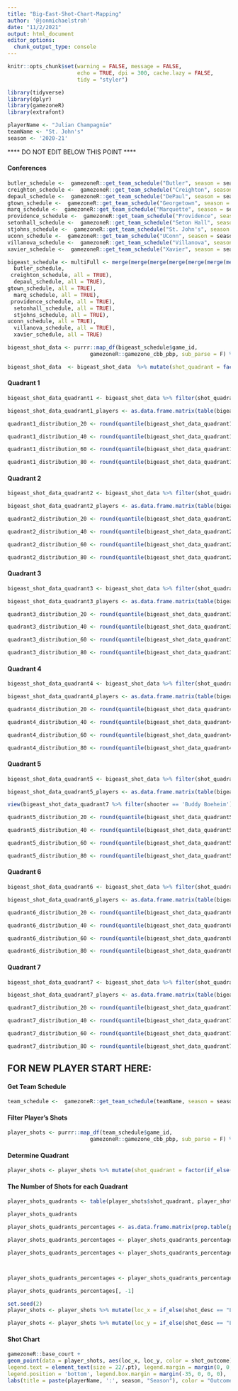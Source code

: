 ```yaml
---
title: "Big-East-Shot-Chart-Mapping"
author: '@jonmichaelstroh'
date: "11/2/2021"
output: html_document
editor_options: 
  chunk_output_type: console
---
```


```r
knitr::opts_chunk$set(warning = FALSE, message = FALSE, 
                      echo = TRUE, dpi = 300, cache.lazy = FALSE,
                      tidy = "styler")
```

```r
library(tidyverse)
library(dplyr)
library(gamezoneR)
library(extrafont)
```

```r
playerName <- "Julian Champagnie"
teamName <- "St. John's"
season <- '2020-21'
```

**** DO NOT EDIT BELOW THIS POINT ****

#### Conferences

```r
butler_schedule <-  gamezoneR::get_team_schedule("Butler", season = season)
creighton_schedule <-  gamezoneR::get_team_schedule("Creighton", season = season)
depaul_schedule <-  gamezoneR::get_team_schedule("DePaul", season = season)
gtown_schedule <-  gamezoneR::get_team_schedule("Georgetown", season = season)
marq_schedule <-  gamezoneR::get_team_schedule("Marquette", season = season)
providence_schedule <-  gamezoneR::get_team_schedule("Providence", season = season)
setonhall_schedule <-  gamezoneR::get_team_schedule("Seton Hall", season = season)
stjohns_schedule <-  gamezoneR::get_team_schedule("St. John's", season = season)
uconn_schedule <-  gamezoneR::get_team_schedule("UConn", season = season)
villanova_schedule <-  gamezoneR::get_team_schedule("Villanova", season = season)
xavier_schedule <-  gamezoneR::get_team_schedule("Xavier", season = season)

bigeast_schedule <- multiFull <- merge(merge(merge(merge(merge(merge(merge(merge(merge(merge(
  butler_schedule,
 creighton_schedule, all = TRUE),
  depaul_schedule, all = TRUE),
gtown_schedule, all = TRUE),
  marq_schedule, all = TRUE),
 providence_schedule, all = TRUE),
  setonhall_schedule, all = TRUE),
  stjohns_schedule, all = TRUE),
uconn_schedule, all = TRUE),
  villanova_schedule, all = TRUE),
  xavier_schedule, all = TRUE)
```

```r
bigeast_shot_data <- purrr::map_df(bigeast_schedule$game_id, 
                          gamezoneR::gamezone_cbb_pbp, sub_parse = F) %>% filter(!is.na(loc_x))
```

```r
bigeast_shot_data  <- bigeast_shot_data  %>% mutate(shot_quadrant = factor(if_else(loc_x >= 21 & loc_x <= 25 & ((loc_y - 5.25)^2 + (25 - loc_x)^2 <= 16), "Q1", if_else(loc_x > 25 & loc_x <= 29 & ((loc_y - 5.25)^2 + (loc_x - 25)^2 <= 16), "Q1", if_else(loc_x >= 19 & loc_x <= 31 & loc_y <= 19, "Q2", if_else(loc_x <= 12.5 & three_pt == TRUE, "Q5", if_else(loc_x > 12.5 & loc_x < 37.5 & three_pt == TRUE, "Q6", if_else(loc_x >= 37.5 & three_pt == TRUE, "Q7", if_else(loc_x <= 25, "Q3", if_else(loc_x > 25, "Q4", "NA"))))))))))
```

#### Quadrant 1

```r
bigeast_shot_data_quadrant1 <- bigeast_shot_data %>% filter(shot_quadrant == "Q1")

bigeast_shot_data_quadrant1_players <- as.data.frame.matrix(table(bigeast_shot_data_quadrant1$shooter, bigeast_shot_data_quadrant1$shot_outcome)) %>% filter(made + missed >= 15) %>% mutate(shooting_percent = (made/(made + missed)) * 100)
```

```r
quadrant1_distribution_20 <- round(quantile(bigeast_shot_data_quadrant1_players$shooting_percent, c(.2)), digits = 3)

quadrant1_distribution_40 <- round(quantile(bigeast_shot_data_quadrant1_players$shooting_percent, c(.4)), digits = 3)

quadrant1_distribution_60 <- round(quantile(bigeast_shot_data_quadrant1_players$shooting_percent, c(.6)), digits = 3)

quadrant1_distribution_80 <- round(quantile(bigeast_shot_data_quadrant1_players$shooting_percent, c(.8)), digits = 3)
```

#### Quadrant 2

```r
bigeast_shot_data_quadrant2 <- bigeast_shot_data %>% filter(shot_quadrant == "Q2")

bigeast_shot_data_quadrant2_players <- as.data.frame.matrix(table(bigeast_shot_data_quadrant2$shooter, bigeast_shot_data_quadrant2$shot_outcome)) %>% filter(made + missed >= 5) %>% mutate(shooting_percent = (made/(made + missed)) * 100)
```

```r
quadrant2_distribution_20 <- round(quantile(bigeast_shot_data_quadrant2_players$shooting_percent, c(.2)), digits = 3)

quadrant2_distribution_40 <- round(quantile(bigeast_shot_data_quadrant2_players$shooting_percent, c(.4)), digits = 3)

quadrant2_distribution_60 <- round(quantile(bigeast_shot_data_quadrant2_players$shooting_percent, c(.6)), digits = 3)

quadrant2_distribution_80 <- round(quantile(bigeast_shot_data_quadrant2_players$shooting_percent, c(.8)), digits = 3)
```

#### Quadrant 3

```r
bigeast_shot_data_quadrant3 <- bigeast_shot_data %>% filter(shot_quadrant == "Q3")

bigeast_shot_data_quadrant3_players <- as.data.frame.matrix(table(bigeast_shot_data_quadrant3$shooter, bigeast_shot_data_quadrant3$shot_outcome)) %>% filter(made + missed >= 5) %>% mutate(shooting_percent = (made/(made + missed)) * 100)
```

```r
quadrant3_distribution_20 <- round(quantile(bigeast_shot_data_quadrant3_players$shooting_percent, c(.2)), digits = 3)

quadrant3_distribution_40 <- round(quantile(bigeast_shot_data_quadrant3_players$shooting_percent, c(.4)), digits = 3)

quadrant3_distribution_60 <- round(quantile(bigeast_shot_data_quadrant3_players$shooting_percent, c(.6)), digits = 3)

quadrant3_distribution_80 <- round(quantile(bigeast_shot_data_quadrant3_players$shooting_percent, c(.8)), digits = 3)
```

#### Quadrant 4

```r
bigeast_shot_data_quadrant4 <- bigeast_shot_data %>% filter(shot_quadrant == "Q4")

bigeast_shot_data_quadrant4_players <- as.data.frame.matrix(table(bigeast_shot_data_quadrant4$shooter, bigeast_shot_data_quadrant4$shot_outcome)) %>% filter(made + missed >= 5) %>% mutate(shooting_percent = (made/(made + missed)) * 100)
```

```r
quadrant4_distribution_20 <- round(quantile(bigeast_shot_data_quadrant4_players$shooting_percent, c(.2)), digits = 3)

quadrant4_distribution_40 <- round(quantile(bigeast_shot_data_quadrant4_players$shooting_percent, c(.4)), digits = 3)

quadrant4_distribution_60 <- round(quantile(bigeast_shot_data_quadrant4_players$shooting_percent, c(.6)), digits = 3)

quadrant4_distribution_80 <- round(quantile(bigeast_shot_data_quadrant4_players$shooting_percent, c(.8)), digits = 3)
```

#### Quadrant 5

```r
bigeast_shot_data_quadrant5 <- bigeast_shot_data %>% filter(shot_quadrant == "Q5")

bigeast_shot_data_quadrant5_players <- as.data.frame.matrix(table(bigeast_shot_data_quadrant5$shooter, bigeast_shot_data_quadrant5$shot_outcome)) %>% filter(made + missed >= 5) %>% mutate(shooting_percent = (made/(made + missed)) * 100)

view(bigeast_shot_data_quadrant7 %>% filter(shooter == 'Buddy Boeheim'))
```

```r
quadrant5_distribution_20 <- round(quantile(bigeast_shot_data_quadrant5_players$shooting_percent, c(.2)), digits = 3)

quadrant5_distribution_40 <- round(quantile(bigeast_shot_data_quadrant5_players$shooting_percent, c(.4)), digits = 3)

quadrant5_distribution_60 <- round(quantile(bigeast_shot_data_quadrant5_players$shooting_percent, c(.6)), digits = 3)

quadrant5_distribution_80 <- round(quantile(bigeast_shot_data_quadrant5_players$shooting_percent, c(.8)), digits = 3)
```

#### Quadrant 6

```r
bigeast_shot_data_quadrant6 <- bigeast_shot_data %>% filter(shot_quadrant == "Q6")

bigeast_shot_data_quadrant6_players <- as.data.frame.matrix(table(bigeast_shot_data_quadrant6$shooter, bigeast_shot_data_quadrant6$shot_outcome)) %>% filter(made + missed >= 5) %>% mutate(shooting_percent = (made/(made + missed)) * 100)
```

```r
quadrant6_distribution_20 <- round(quantile(bigeast_shot_data_quadrant6_players$shooting_percent, c(.2)), digits = 3)

quadrant6_distribution_40 <- round(quantile(bigeast_shot_data_quadrant6_players$shooting_percent, c(.4)), digits = 3)

quadrant6_distribution_60 <- round(quantile(bigeast_shot_data_quadrant6_players$shooting_percent, c(.6)), digits = 3)

quadrant6_distribution_80 <- round(quantile(bigeast_shot_data_quadrant6_players$shooting_percent, c(.8)), digits = 3)
```

#### Quadrant 7

```r
bigeast_shot_data_quadrant7 <- bigeast_shot_data %>% filter(shot_quadrant == "Q7")

bigeast_shot_data_quadrant7_players <- as.data.frame.matrix(table(bigeast_shot_data_quadrant7$shooter, bigeast_shot_data_quadrant7$shot_outcome)) %>% filter(made + missed >= 5) %>% mutate(shooting_percent = (made/(made + missed)) * 100)
```

```r
quadrant7_distribution_20 <- round(quantile(bigeast_shot_data_quadrant7_players$shooting_percent, c(.2)), digits = 3)

quadrant7_distribution_40 <- round(quantile(bigeast_shot_data_quadrant7_players$shooting_percent, c(.4)), digits = 3)

quadrant7_distribution_60 <- round(quantile(bigeast_shot_data_quadrant7_players$shooting_percent, c(.6)), digits = 3)

quadrant7_distribution_80 <- round(quantile(bigeast_shot_data_quadrant7_players$shooting_percent, c(.8)), digits = 3)
```

## FOR NEW PLAYER START HERE:

#### Get Team Schedule

```r
team_schedule <-  gamezoneR::get_team_schedule(teamName, season = season)
```

#### Filter Player's Shots

```r
player_shots <- purrr::map_df(team_schedule$game_id, 
                          gamezoneR::gamezone_cbb_pbp, sub_parse = F) %>% filter(shooter == playerName)
```

#### Determine Quadrant

```r
player_shots <- player_shots %>% mutate(shot_quadrant = factor(if_else(loc_x >= 21 & loc_x <= 25 & ((loc_y - 5.25)^2 + (25 - loc_x)^2 <= 16), "Q1", if_else(loc_x > 25 & loc_x <= 29 & ((loc_y - 5.25)^2 + (loc_x - 25)^2 <= 16), "Q1", if_else(loc_x >= 19 & loc_x <= 31 & loc_y <= 19, "Q2", if_else(loc_x <= 12.5 & three_pt == TRUE, "Q5", if_else(loc_x > 12.5 & loc_x < 37.5 & three_pt == TRUE, "Q6", if_else(loc_x >= 37.5 & three_pt == TRUE, "Q7", if_else(loc_x <= 25, "Q3", if_else(loc_x > 25, "Q4", "NA"))))))))))
```

#### The Number of Shots for each Quadrant

```r
player_shots_quadrants <- table(player_shots$shot_quadrant, player_shots$shot_outcome)

player_shots_quadrants
```

```r
player_shots_quadrants_percentages <- as.data.frame.matrix(prop.table(player_shots_quadrants, 1) * 100)

player_shots_quadrants_percentages <- player_shots_quadrants_percentages %>% mutate(Quadrant = 1:nrow(player_shots_quadrants_percentages))

player_shots_quadrants_percentages <- player_shots_quadrants_percentages %>% mutate(color = if_else(Quadrant == 1,if_else(made < quadrant1_distribution_20, "#1a1aff", if_else(made < quadrant1_distribution_40, "#0099ff", if_else(made < quadrant1_distribution_60, "#737373", if_else(made < quadrant1_distribution_80, "#ff8080", "#ff0000")))), if_else(Quadrant == 2,if_else(made < quadrant2_distribution_20, "#1a1aff", if_else(made < quadrant2_distribution_40, "#0099ff", if_else(made < quadrant2_distribution_60, "#737373", if_else(made < quadrant2_distribution_80, "#ff8080", "#ff0000")))), if_else(Quadrant == 3,if_else(made < quadrant3_distribution_20, "#1a1aff", if_else(made < quadrant3_distribution_40, "#0099ff", if_else(made < quadrant3_distribution_60, "#737373", if_else(made < quadrant3_distribution_80, "#ff8080", "#ff0000")))), if_else(Quadrant == 4,if_else(made < quadrant4_distribution_20, "#1a1aff", if_else(made < quadrant4_distribution_40, "#0099ff", if_else(made < quadrant4_distribution_60, "#737373", if_else(made < quadrant4_distribution_80, "#ff8080", "#ff0000")))), if_else(Quadrant == 5,if_else(made < quadrant5_distribution_20, "#1a1aff", if_else(made < quadrant5_distribution_40, "#0099ff", if_else(made < quadrant5_distribution_60, "#737373", if_else(made < quadrant5_distribution_80, "#ff8080", "#ff0000")))), if_else(Quadrant == 6,if_else(made < quadrant6_distribution_20, "#1a1aff", if_else(made < quadrant6_distribution_40, "#0099ff", if_else(made < quadrant6_distribution_60, "#737373", if_else(made < quadrant6_distribution_80, "#ff8080", "#ff0000")))), if_else(Quadrant == 7,if_else(made < quadrant7_distribution_20, "#1a1aff", if_else(made < quadrant7_distribution_40, "#0099ff", if_else(made < quadrant7_distribution_60, "#737373", if_else(made < quadrant7_distribution_80, "#ff8080", "#ff0000")))), "NA"))))))))



player_shots_quadrants_percentages <- player_shots_quadrants_percentages %>% mutate(made = round(made), digits = 0) %>% mutate(made = paste0(made,"%"))

player_shots_quadrants_percentages[, -1]
```

```r
set.seed(2)
player_shots <- player_shots %>% mutate(loc_x = if_else(shot_desc == "Layup Shot" & play_id < 250, loc_x + runif(1, -2, 2), if_else(shot_desc == "Layup Shot" & play_id < 500, loc_x + runif(1, -2, 2), if_else(shot_desc == "Layup Shot" & play_id < 750, loc_x + runif(1, -2, 2), if_else(shot_desc == "Layup Shot", loc_x + runif(1, -2, 2), loc_x)))))

player_shots <- player_shots %>% mutate(loc_y = if_else(shot_desc == "Layup Shot" & play_id < 250, loc_y + runif(1, -1, 2), if_else(shot_desc == "Layup Shot" & play_id < 500, loc_y + runif(1, -1, 2), if_else(shot_desc == "Layup Shot" & play_id < 750, loc_y + runif(1, -1, 2), if_else(shot_desc == "Layup Shot", loc_y + runif(1, -1, 2), loc_y)))))
```

#### Shot Chart

```r
gamezoneR::base_court +
geom_point(data = player_shots, aes(loc_x, loc_y, color = shot_outcome), alpha = 0.6) + scale_color_manual(breaks = c("made", "missed"), values=c('#BA0C2F', "#041C2C")) + geom_text(data = player_shots_quadrants_percentages, x = 22.8, y = 5.2, fontface = "bold", color = player_shots_quadrants_percentages$color, size = 3, aes(label = ifelse(Quadrant == 1, as.character(made),""))) + geom_text(data = player_shots_quadrants_percentages, x = 28, y = 15, fontface = "bold", color = player_shots_quadrants_percentages$color, size = 3, aes(label = ifelse(Quadrant == 2, as.character(made),""))) + geom_text(data = player_shots_quadrants_percentages, x = 14, y = 17, fontface = "bold", color = player_shots_quadrants_percentages$color, size = 3, aes(label = ifelse(Quadrant == 3, as.character(made),""))) + geom_text(data = player_shots_quadrants_percentages, x = 35, y = 17, fontface = "bold", color = player_shots_quadrants_percentages$color, size = 3, aes(label = ifelse(Quadrant == 4, as.character(made),""))) + geom_text(data = player_shots_quadrants_percentages, x = 6, y = 26, fontface = "bold", color = player_shots_quadrants_percentages$color, size = 3, aes(label = ifelse(Quadrant == 5, as.character(made),""))) + geom_text(data = player_shots_quadrants_percentages, x = 25, y = 32.5, fontface = "bold", color = player_shots_quadrants_percentages$color, size = 3, aes(label = ifelse(Quadrant == 6, as.character(made),"")))  + geom_text(data = player_shots_quadrants_percentages, x = 46.5, y = 23, fontface = "bold", color = player_shots_quadrants_percentages$color, size = 3, aes(label = ifelse(Quadrant == 7, as.character(made),""))) + theme(plot.background = element_rect(fill = 'white'), text=element_text(size=16,  family="Myanmar Text"), legend.spacing.x = grid::unit(0, 'cm'),  plot.title = element_text(face = "bold", hjust = 0.5, size = 25/.pt, margin = margin(0, 0, 5, 0)), legend.title = element_text(size = 20/.pt, face = "bold"), 
legend.text = element_text(size = 22/.pt), legend.margin = margin(0, 0, 0, 0),
legend.position = 'bottom', legend.box.margin = margin(-35, 0, 0, 0),  plot.margin = margin(5, 0, 5, 0)) + 
labs(title = paste(playerName, ':', season, "Season"), color = "Outcome", caption = "Creator: @statsquid | Data: @gamezoneR")
```